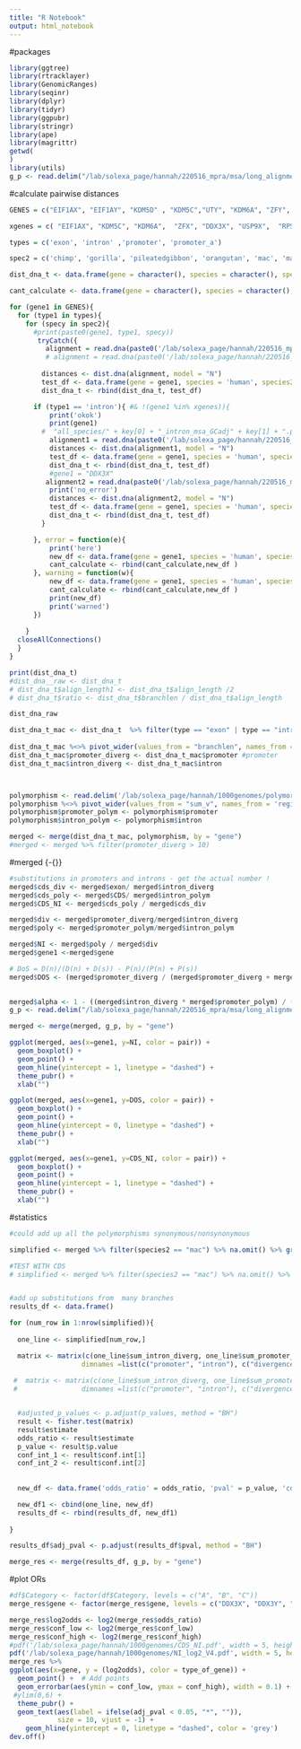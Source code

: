 ```yaml
---
title: "R Notebook"
output: html_notebook
---
```


#packages
```r
library(ggtree)
library(rtracklayer)
library(GenomicRanges)
library(seqinr)
library(dplyr)
library(tidyr)
library(ggpubr)
library(stringr)
library(ape) 
library(magrittr)
getwd(
)
library(utils)
g_p <- read.delim("/lab/solexa_page/hannah/220516_mpra/msa/long_alignments/g_p.txt") 
```

#calculate pairwise distances 
```r

GENES = c("EIF1AX", "EIF1AY", "KDM5D" , "KDM5C","UTY", "KDM6A", "ZFY", "ZFX", "DDX3Y" ,"DDX3X", "USP9Y" , "USP9X", "RPS4Y1", "RPS4X") 

xgenes = c( "EIF1AX", "KDM5C", "KDM6A",  "ZFX", "DDX3X", "USP9X",  "RPS4X") 

types = c('exon', 'intron' ,'promoter', 'promoter_a') 

spec2 = c('chimp', 'gorilla', 'pileatedgibbon', 'orangutan', 'mac', 'marm') 

dist_dna_t <- data.frame(gene = character(), species = character(), species2 = character(), branchlen = numeric(), type = character(), align_length = numeric())

cant_calculate <- data.frame(gene = character(), species = character(), species2 = character(), type = character())

for (gene1 in GENES){
  for (type1 in types){
    for (specy in spec2){
      #print(paste0(gene1, type1, specy))
       tryCatch({ 
         alignment = read.dna(paste0('/lab/solexa_page/hannah/220516_mpra/msa/long_alignments/multiz_7sp/', gene1, '/humanmasked.', specy, '_', type1, '_msa_filtered.phy'))
         # alignment = read.dna(paste0('/lab/solexa_page/hannah/220516_mpra/msa/long_alignments/multiz_7sp/', gene1, '/humanmasked.', specy, '_', type1, '_msa.phy'))
      
        distances <- dist.dna(alignment, model = "N")
        test_df <- data.frame(gene = gene1, species = 'human', species2 = specy, branchlen = distances[1], type = type1, align_length = length(alignment))
        dist_dna_t <- rbind(dist_dna_t, test_df)

      if (type1 == 'intron'){ #& !(gene1 %in% xgenes)){
          print('okok')
          print(gene1)
        #  "all_species/" + key[0] + "_intron_msa_GCadj" + key[1] + ".phy", "phylip")
          alignment1 = read.dna(paste0('/lab/solexa_page/hannah/220516_mpra/msa/long_alignments/multiz_7sp/', gene1,'/', 'humanmasked.', specy, '_intron_msa_GCadjfor_exon.phy')) #since i know it's an intron
          distances <- dist.dna(alignment1, model = "N")
          test_df <- data.frame(gene = gene1, species = 'human', species2 = specy, branchlen = distances[1], type = 'intron_GC_forexon', align_length = length(alignment1))
          dist_dna_t <- rbind(dist_dna_t, test_df)
          #gene1 = "DDX3X"
         alignment2 = read.dna(paste0('/lab/solexa_page/hannah/220516_mpra/msa/long_alignments/multiz_7sp/', gene1,'/', 'humanmasked.', specy, '_intron_msa_GCadjfor_promoter.phy')) #since i know it's an intron
          print('no_error')
          distances <- dist.dna(alignment2, model = "N")
          test_df <- data.frame(gene = gene1, species = 'human', species2 = specy, branchlen = distances[1], type = 'intron_GC_forpromoter', align_length = length(alignment2))
          dist_dna_t <- rbind(dist_dna_t, test_df)
        }

      }, error = function(e){
          print('here')
          new_df <- data.frame(gene = gene1, species = 'human', species2 = specy, type = type1)
          cant_calculate <- rbind(cant_calculate,new_df )
      }, warning = function(w){
          new_df <- data.frame(gene = gene1, species = 'human', species2 = specy, type = type1)
          cant_calculate <- rbind(cant_calculate,new_df )
          print(new_df)
          print('warned')
      })
    
    }
  closeAllConnections()
  }
}

print(dist_dna_t)
#dist_dna__raw <- dist_dna_t
# dist_dna_t$align_length1 <- dist_dna_t$align_length /2
# dist_dna_t$ratio <- dist_dna_t$branchlen / dist_dna_t$align_length

dist_dna_raw

```

```r

dist_dna_t_mac <- dist_dna_t  %>% filter(type == "exon" | type == "intron" | type == "promoter") %>% select(c("gene", "species", "species2", "branchlen", "type")) #%>% filter(species2 == 'orangutan')
                                                                                                                                            
dist_dna_t_mac %<>% pivot_wider(values_from = "branchlen", names_from = 'type')
dist_dna_t_mac$promoter_diverg <- dist_dna_t_mac$promoter #promoter
dist_dna_t_mac$intron_diverg <- dist_dna_t_mac$intron



polymorphism <- read.delim('/lab/solexa_page/hannah/1000genomes/polymorphism_gnomad_V4.txt')[,c(1,2,4)]  #polymorphism_gnomad.txt
polymorphism %<>% pivot_wider(values_from = "sum_v", names_from = 'region')
polymorphism$promoter_polym <- polymorphism$promoter
polymorphism$intron_polym <- polymorphism$intron

merged <- merge(dist_dna_t_mac, polymorphism, by = "gene")
#merged <- merged %>% filter(promoter_diverg > 10)
```
#merged
{\displaystyle \alpha =1-{\frac {D_{s}P_{n}}{D_{n}P_{s}}}}

```r
#substitutions in promoters and introns - get the actual number ! 
merged$cds_div <- merged$exon/ merged$intron_diverg
merged$cds_poly <- merged$CDS/ merged$intron_polym
merged$CDS_NI <- merged$cds_poly / merged$cds_div 

merged$div <- merged$promoter_diverg/merged$intron_diverg
merged$poly <- merged$promoter_polym/merged$intron_polym

merged$NI <- merged$poly / merged$div 
merged$gene1 <-merged$gene

# DoS = D(n)/(D(n) + D(s)) - P(n)/(P(n) + P(s))
merged$DOS <- (merged$promoter_diverg / (merged$promoter_diverg + merged$intron_diverg) )- (merged$promoter_polym/(merged$promoter_polym + merged$intron_polym))

  
merged$alpha <- 1 - ((merged$intron_diverg * merged$promoter_polym) / (merged$promoter_diverg*merged$intron_polym))
g_p <- read.delim("/lab/solexa_page/hannah/220516_mpra/msa/long_alignments/g_p.txt") %>% rename( 'gene' = 'gene.x')

merged <- merge(merged, g_p, by = "gene")

ggplot(merged, aes(x=gene1, y=NI, color = pair)) + 
  geom_boxplot() + 
  geom_point() +  
  geom_hline(yintercept = 1, linetype = "dashed") + 
  theme_pubr() + 
  xlab("")

ggplot(merged, aes(x=gene1, y=DOS, color = pair)) + 
  geom_boxplot() + 
  geom_point() +  
  geom_hline(yintercept = 0, linetype = "dashed") + 
  theme_pubr() + 
  xlab("")

ggplot(merged, aes(x=gene1, y=CDS_NI, color = pair)) + 
  geom_boxplot() + 
  geom_point() +  
  geom_hline(yintercept = 1, linetype = "dashed") + 
  theme_pubr() + 
  xlab("")

```
#statistics 
```r

#could add up all the polymorphisms synonymous/nonsynonymous

simplified <- merged %>% filter(species2 == "mac") %>% na.omit() %>% group_by(gene) %>% mutate(sum_promoter_diverg = sum(promoter_diverg)) %>% mutate(sum_intron_diverg = sum(intron_diverg)) %>% select("gene", "sum_promoter_diverg", "sum_intron_diverg", "promoter_polym", "intron_polym") %>% distinct()

#TEST WITH CDS
# simplified <- merged %>% filter(species2 == "mac") %>% na.omit() %>% group_by(gene) %>% mutate(sum_promoter_diverg = sum(exon)) %>% mutate(sum_intron_diverg = sum(intron_diverg)) %>% select("gene", "sum_promoter_diverg", "sum_intron_diverg", "CDS", "intron_polym") %>% distinct() 


#add up substitutions from  many branches
results_df <- data.frame()

for (num_row in 1:nrow(simplified)){
  
  one_line <- simplified[num_row,]

  matrix <- matrix(c(one_line$sum_intron_diverg, one_line$sum_promoter_diverg, one_line$intron_polym, one_line$promoter_polym ), nrow = 2,
 	              dimnames =list(c("promoter", "intron"), c("divergence", "polymorphism")))
  
 #  matrix <- matrix(c(one_line$sum_intron_diverg, one_line$sum_promoter_diverg, one_line$intron_polym, one_line$CDS ), nrow = 2,
 # 	              dimnames =list(c("promoter", "intron"), c("divergence", "polymorphism")))


  #adjusted_p_values <- p.adjust(p_values, method = "BH")
  result <- fisher.test(matrix)
  result$estimate
  odds_ratio <- result$estimate
  p_value <- result$p.value
  conf_int_1 <- result$conf.int[1]
  conf_int_2 <- result$conf.int[2]
  
  
  new_df <- data.frame('odds_ratio' = odds_ratio, 'pval' = p_value, 'conf_low' = conf_int_1, 'conf_high' = conf_int_2)

  new_df1 <- cbind(one_line, new_df)
  results_df <- rbind(results_df, new_df1)
  
}

results_df$adj_pval <- p.adjust(results_df$pval, method = "BH")

merge_res <- merge(results_df, g_p, by = "gene")


```
#plot ORs
```r
#df$Category <- factor(df$Category, levels = c("A", "B", "C"))
merge_res$gene <- factor(merge_res$gene, levels = c("DDX3X", "DDX3Y", "EIF1AX", "EIF1AY", "KDM5C", "KDM5D", "KDM6A", "UTY", "RPS4X", "RPS4Y1", "USP9X", "USP9Y", "ZFX", "ZFY")) 

merge_res$log2odds <- log2(merge_res$odds_ratio) 
merge_res$conf_low <- log2(merge_res$conf_low)
merge_res$conf_high <- log2(merge_res$conf_high)
#pdf('/lab/solexa_page/hannah/1000genomes/CDS_NI.pdf', width = 5, height = 5)
pdf('/lab/solexa_page/hannah/1000genomes/NI_log2_V4.pdf', width = 5, height = 5)
merge_res %>% 
ggplot(aes(x=gene, y = (log2odds), color = type_of_gene)) + 
  geom_point() +  # Add points
  geom_errorbar(aes(ymin = conf_low, ymax = conf_high), width = 0.1) + 
 #ylim(0,6) + 
  theme_pubr() + 
  geom_text(aes(label = ifelse(adj_pval < 0.05, "*", "")), 
            size = 10, vjust = -1) + 
    geom_hline(yintercept = 0, linetype = "dashed", color = 'grey')  
dev.off()
```






















